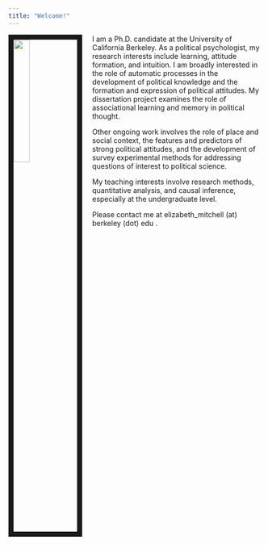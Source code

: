 ```yaml
---
title: "Welcome!"
---
```


<link rel="stylesheet" href="papercss-master/src/styles.scss" type="text/css">

<img src="IMG-0231.JPG" style="width:25%; border:10px solid; margin-right: 20px" align="left">

I am a Ph.D. candidate at the University of California Berkeley. As a political psychologist, my research interests include learning, attitude formation, and intuition. I am broadly interested in the role of automatic processes in the development of political knowledge and the formation and expression of political attitudes. My dissertation project examines the role of associational learning and memory in political thought. 

Other ongoing work involves the role of place and social context, the features and predictors of strong political attitudes, and the development of survey experimental methods for addressing questions of interest to political science. 

My teaching interests involve research methods, quantitative analysis, and causal inference, especially at the undergraduate level. 

Please contact me at elizabeth_mitchell (at) berkeley (dot) edu .